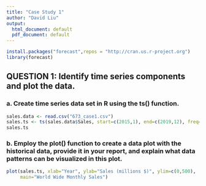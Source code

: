 ```yaml
---
title: "Case Study 1"
author: "David Liu"
output:
  html_document: default
  pdf_document: default
---
```


```r
install.packages("forecast",repos = "http://cran.us.r-project.org")
library(forecast)
```

## QUESTION 1: Identify time series components and plot the data.
### a. Create time series data set in R using the ts() function.
```r
sales.data <- read.csv("673_case1.csv")
sales.ts <- ts(sales.data$Sales, start=c(2015,1), end=c(2019,12), freq=12)
sales.ts
```

### b. Employ the plot() function to create a data plot with the historical data, provide it in your report, and explain what data patterns can be visualized in this plot. 
```r
plot(sales.ts, xlab="Year", ylab="Sales (millions $)", ylim=c(0,500), 
     main="World Wide Monthly Sales")
```